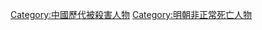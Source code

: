 {{DEFAULTSORT:M明朝被殺害人物}}
[[Category:中國歷代被殺害人物|Category:中國歷代被殺害人物]]
[[Category:明朝非正常死亡人物|Category:明朝非正常死亡人物]]